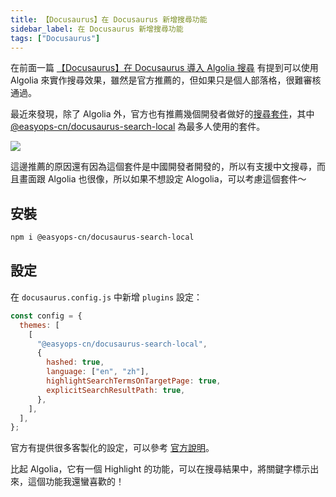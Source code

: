 ```yaml
---
title: 【Docusaurus】在 Docusaurus 新增搜尋功能
sidebar_label: 在 Docusaurus 新增搜尋功能
tags: ["Docusaurus"]
---
```



在前面一篇 [【Docusaurus】在 Docusaurus 導入 Algolia 搜尋](algolia) 有提到可以使用 Algolia 來實作搜尋效果，雖然是官方推薦的，但如果只是個人部落格，很難審核通過。

最近來發現，除了 Algolia 外，官方也有推薦幾個開發者做好的[搜尋套件](https://docusaurus.io/community/resources#search)，其中 [@easyops-cn/docusaurus-search-local](https://github.com/easyops-cn/docusaurus-search-local) 為最多人使用的套件。

<Img src={image_1} />

這邊推薦的原因還有因為這個套件是中國開發者開發的，所以有支援中文搜尋，而且畫面跟 Algolia 也很像，所以如果不想設定 Alogolia，可以考慮這個套件～

## 安裝

```bash
npm i @easyops-cn/docusaurus-search-local
```

## 設定

在 `docusaurus.config.js` 中新增 `plugins` 設定：

```js
const config = {
  themes: [
    [
      "@easyops-cn/docusaurus-search-local",
      {
        hashed: true,
        language: ["en", "zh"],
        highlightSearchTermsOnTargetPage: true,
        explicitSearchResultPath: true,
      },
    ],
  ],
};
```

官方有提供很多客製化的設定，可以參考 [官方說明](https://github.com/easyops-cn/docusaurus-search-local?tab=readme-ov-file#theme-options)。

比起 Algolia，它有一個 Highlight 的功能，可以在搜尋結果中，將關鍵字標示出來，這個功能我還蠻喜歡的！
